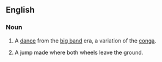 {{see|bunny-hop}}
==English==

===Noun===
{{wikipedia|bunny_hop_(dance)|bunny hop}}
{{en-noun|sg=[[bunny]] [[hop]]}}

# {{mainly|US|idiom}} A [[dance]] from the [[big band]] era, a variation of the [[conga]].
# {{cycling}} A jump made where both wheels leave the ground.